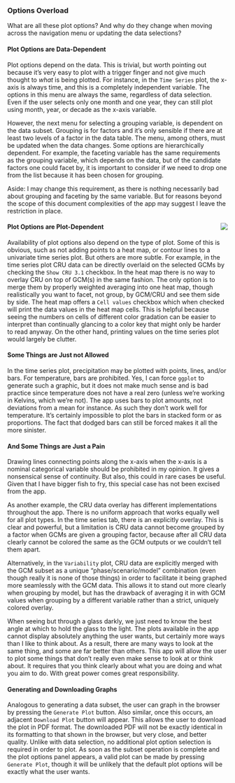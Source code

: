 ### Options Overload
What are all these plot options? And why do they change when moving across the navigation menu or updating the data selections?

#### Plot Options are Data-Dependent
Plot options depend on the data. This is trivial, but worth pointing out because it's very easy to plot with a trigger finger and not give much thought to *what* is being plotted.
For instance, in the `Time Series` plot, the x-axis is always time, and this is a completely independent variable.
The options in this menu are always the same, regardless of data selection.
Even if the user selects only one month and one year, they can still plot using month, year, or decade as the x-axis variable.

However, the next menu for selecting a grouping variable, is dependent on the data subset.
Grouping is for factors and it's only sensible if there are at least two levels of a factor in the data table.
The menu, among others, must be updated when the data changes.
Some options are hierarchically dependent. For example, the faceting variable has the same requirements as the grouping variable,
which depends on the data, but of the candidate factors one could facet by, it is important to consider if we need to drop one from the list because it has been chosen for grouping.

Aside: I may change this requirement, as there is nothing necessarily bad about grouping and faceting by the same variable. But for reasons beyond the scope of this document complexities of the app may suggest I leave the restriction in place.

#### Plot Options are Plot-Dependent <img style="float: right" src="screenshots/plotOptionsPanel_1_white.png"/>
Availability of plot options also depend on the type of plot. Some of this is obvious, such as not adding points to a heat map, or contour lines to a univariate time series plot.
But others are more subtle. For example, in the time series plot CRU data can be directly overlaid on the selected GCMs by checking the `Show CRU 3.1` checkbox.
In the heat map there is no way to overlay CRU on top of GCM(s) in the same fashion. The only option is to merge them by properly weighted averaging into one heat map,
though realistically you want to facet, not group, by GCM/CRU and see them side by side.
The heat map offers a `Cell values` checkbox which when checked will print the data values in the heat map cells.
This is helpful because seeing the numbers on cells of different color gradation can be easier to interpret than continually glancing to a color key that might only be harder to read anyway.
On the other hand, printing values on the time series plot would largely be clutter.

#### Some Things are Just not Allowed
In the time series plot, precipitation may be plotted with points, lines, and/or bars.
For temperature, bars are prohibited. Yes, I can force `ggplot` to generate such a graphic, but it does not make much sense and is bad practice since temperature does not have a real zero 
(unless we're working in Kelvins, which we're not).
The app uses bars to plot amounts, not deviations from a mean for instance. As such they don't work well for temperature. It's certainly impossible to plot the bars in stacked form or as proportions.
The fact that dodged bars can still be forced makes it all the more sinister.

#### And Some Things are Just a Pain
Drawing lines connecting points along the x-axis when the x-axis is a nominal categorical variable should be prohibited in my opinion.
It gives a nonsensical sense of continuity. But also, this could in rare cases be useful. Given that I have bigger fish to fry, this special case has not been excised from the app.

As another example, the CRU data overlay has different implementations throughout the app. There is no uniform approach that works equally well for all plot types.
In the time series tab, there is an explicitly overlay. This is clear and powerful, but a limitation is CRU data cannot become grouped by a factor when GCMs are given a grouping factor,
because after all CRU data clearly cannot be colored the same as the GCM outputs or we couldn't tell them apart.

Alternatively, in the `Variability` plot, CRU data are explicitly merged with the GCM subset as a unique "phase/scenario/model" combination (even though really it is none of those things)
in order to facilitate it being graphed more seamlessly with the GCM data. This allows it to stand out more clearly when grouping by model,
but has the drawback of averaging it in with GCM values when grouping by a different variable rather than a strict, uniquely colored overlay.

When seeing but through a glass darkly, we just need to know the best angle at which to hold the glass to the light.
The plots available in the app cannot display absolutely anything the user wants, but certainly more ways than I like to think about.
As a result, there are many ways to look at the same thing, and some are far better than others.
This app will allow the user to plot some things that don't really even make sense to look at or think about.
It requires that you think clearly about what you are doing and what you aim to do.
With great power comes great responsibility.

#### Generating and Downloading Graphs
Analogous to generating a data subset, the user can graph in the browser by pressing the `Generate Plot` button.
Also similar, once this occurs, an adjacent `Download Plot` button will appear.
This allows the user to download the plot in PDF format.
The downloaded PDF will not be exactly identical in its formatting to that shown in the browser, but very close, and better quality.
Unlike with data selection, no additional plot option selection is required in order to plot.
As soon as the subset operation is complete and the plot options panel appears, a valid plot can be made by pressing `Generate Plot`,
though it will be unlikely that the default plot options will be exactly what the user wants.

